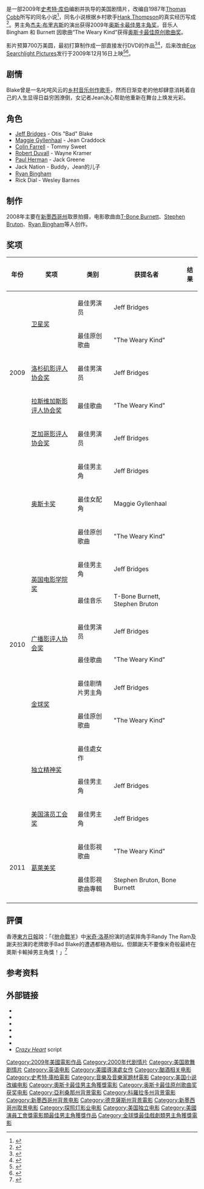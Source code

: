 {{noteTA
|T=zh-hans:疯狂的心;zh-hk:聲聲相識;zh-tw:瘋狂的心;
|G1=Show
|G2=Movie
|G3=TV
|1=zh-hans:杰夫;zh-hk:謝夫;zh-tw:傑夫
|2=zh-hans:布里吉斯;zh-hk:布列治;zh-tw:布里吉斯;
}}
{{Infobox film
| name           = 聲聲相識<br />''Crazy Heart''
| image          = Crazy heart poster.jpg
| caption        = 电影海报
| director       = [[史考特·庫柏|史考特·庫柏]]
| producer       = [[Robert_Duvall|Robert Duvall]]<br />Rob Carliner<br />Judy Cairo<br />[[T-Bone_Burnett|T-Bone Burnett]]<br />Scott Cooper
| screenplay     = Scott Cooper
| based on       = {{basedon|''Crazy Heart''|[[Thomas_Cobb_(author)|Thomas Cobb]]}}
| starring       = [[Jeff_Bridges|謝夫布列治]]<br />[[Maggie_Gyllenhaal|Maggie Gyllenhaal]]<br />[[Robert_Duvall|Robert Duvall]]<!-- These are the only names that appear on the poster -->
| music          = [[Stephen_Bruton|Stephen Bruton]]<br />T-Bone Burnett
| cinematography = Barry Markowitz
| editing        = John Axelrad
| studio         = Informant Media<br />Butcher's Run Films
| distributor    = [[Fox_Searchlight_Pictures|Fox Searchlight Pictures]]
| released       = {{Film date|2009|12|6|[[Santa_Fe_Film_Festival|Santa Fe Film Festival]]<ref name='IMDbRelease'>{{cite web | url = http://www.imdb.com/title/tt1263670/releaseinfo | title = Release dates for Crazy Heart (2009) | accessdate = 2010-07-10 | work = The Internet Movie Database | publisher = IMDb.com, Inc | archive-date = 2017-03-13 | archive-url = https://web.archive.org/web/20170313071229/http://www.imdb.com/title/tt1263670/releaseinfo | dead-url = no }}</ref>|2009|12|16|美国<ref name='BoxOfficeMojo' />}}
| runtime        = 112分钟
| country        = 美国
| language       = 英语
| budget         = $700万<ref name='BoxOfficeMojo'>{{cite web |url=http://boxofficemojo.com/movies/?id=crazyheart.htm |title=Crazy Heart |accessdate=2010-04-29 |work=Box Office Mojo |publisher=IMdB.com, Inc |archive-date=2010-04-24 |archive-url=https://web.archive.org/web/20100424030604/http://boxofficemojo.com/movies/?id=crazyheart.htm |dead-url=no }}</ref>
| gross          = $47,405,566<ref name=BoxOfficeMojo />
| cn_name       = 疯狂的心
| hk_name       = 聲聲相識
| tw_name       = 瘋狂的心
}}
{{作品名稱|name=''Crazy Heart''|hk=聲聲相識|tw=瘋狂的心|equiv-cn=tw}}是一部2009年[[史考特·库伯|史考特·库伯]]编剧并执导的美国剧情片，改编自1987年[[Thomas_Cobb|Thomas Cobb]]所写的同名小说<ref name=bookCrazyHeart>{{cite book |author=Cobb, Thomas |title=Crazy Heart |url=https://archive.org/details/crazyheart0000cobb |publisher=Harper & Row |location=San Francisco |year=1987 |pages= |isbn=0-06-015803-4 |oclc= |doi= |accessdate=}}</ref>，同名小说根据乡村歌手[[Hank_Thompson|Hank Thompson]]的真实经历写成<ref name='Lewis2009'>{{cite web | url = http://latimesblogs.latimes.com/music_blog/2009/12/hank-thompson-crazy-hearts-reallife-bad-blake.html | title = Hank Thompson: 'Crazy Heart's' real-life Bad Blake | accessdate = 2010-07-06 | last = Lewis | first = Randy | date = 2009-12-28 | work = Los Angeles Times | archive-date = 2018-06-23 | archive-url = https://web.archive.org/web/20180623221944/http://latimesblogs.latimes.com/music_blog/2009/12/hank-thompson-crazy-hearts-reallife-bad-blake.html | dead-url = no }}</ref>。男主角[[杰夫·布里吉斯|杰夫·布里吉斯]]的演出获得2009年[[奥斯卡最佳男主角奖|奥斯卡最佳男主角奖]]，音乐人 Bingham 和 Burnett 因歌曲“The Weary Kind”获得[[奥斯卡最佳原创歌曲奖|奥斯卡最佳原创歌曲奖]]。

影片预算700万美圆，最初打算制作成一部直接发行DVD的作品<ref name='Cieply2009'>{{cite news | author=[[Michael_Cieply|Cieply, Michael]] | coauthors= | authorlink= | title=A Surprise Gets Buzz for Oscars | date=2009-11-18 | publisher=The New York Times Company | url=http://www.nytimes.com/2009/11/19/movies/19crazy.html?_r=1 | work=The New York Times | pages= | accessdate=2010-01-26 | language= | archive-date=2014-11-06 | archive-url=https://web.archive.org/web/20141106100425/http://www.nytimes.com/2009/11/19/movies/19crazy.html?_r=1 | dead-url=no }}</ref><ref name='Honeycutt2009'>{{cite web|url=http://www.hollywoodreporter.com/hr/film-reviews/Crazy+Heart+--+Film+Review-1004048527.story |title=Crazy Heart -- Film Review |accessdate=2010-02-27 |last=Honeycutt |first=Kirk |date=2009-11-29 |work=The Hollywood Reporter |deadurl=yes |archiveurl=https://web.archive.org/web/20100226132324/http://www.hollywoodreporter.com/hr/film-reviews/Crazy%20Heart%20--%20Film%20Review-1004048527.story |archivedate=2010-02-26 }} </ref>，后来改由[[Fox_Searchlight_Pictures|Fox Searchlight Pictures]]发行于2009年12月16日上映<ref>{{cite web | url=http://blogs.indiewire.com/thompsononhollywood/2009/11/04/oscar_watch_crazy_hearts_bridges_joins_actors_fray/ | title=Oscar Watch: 'Crazy Heart''s Bridges Joins Actors Fray | publisher=Anne Thompson/Blogs.IndieWire.com | accessdate=2009-11-04 | archive-date=2009-11-07 | archive-url=https://web.archive.org/web/20091107135910/http://blogs.indiewire.com/thompsononhollywood/2009/11/04/oscar_watch_crazy_hearts_bridges_joins_actors_fray/ | dead-url=no }}</ref><ref>{{cite web|url=http://content.foxsearchlight.com/inside/node/3656 |title=Fox Searchlight Pictures Acquires 'Crazy Heart' |publisher=Content.FoxSearchlight.com |accessdate=2009-07-21 |deadurl=yes |archiveurl=https://web.archive.org/web/20090724074324/http://content.foxsearchlight.com/inside/node/3656 |archivedate=2009-07-24 }}</ref>。

==剧情==
Blake曾是一名叱咤风云的[[乡村音乐|乡村音乐]][[创作歌手|创作歌手]]，然而日渐变老的他却肆意消耗着自己的人生显得日益穷困潦倒，女记者Jean决心帮助他重新在舞台上焕发光彩。

==角色==
*[[Jeff_Bridges|Jeff Bridges]] - Otis "Bad" Blake
*[[Maggie_Gyllenhaal|Maggie Gyllenhaal]] - Jean Craddock
*[[Colin_Farrell|Colin Farrell]] - Tommy Sweet
*[[Robert_Duvall|Robert Duvall]] - Wayne Kramer
*[[Paul_Herman|Paul Herman]] - Jack Greene
*Jack Nation - Buddy，Jean的儿子
*[[Ryan_Bingham|Ryan Bingham]]
*Rick Dial - Wesley Barnes

==制作==
2008年主要在[[新墨西哥州|新墨西哥州]]取景拍摄，电影歌曲由[[T-Bone_Burnett|T-Bone Burnett]]、[[Stephen_Bruton|Stephen Bruton]]、[[Ryan_Bingham|Ryan Bingham]]等人创作。

==奖项==
{| class="wikitable"
|-

! 年份

! 奖项

! 类别

! 获提名者

! 结果
|-
| rowspan="5"| 2009
| rowspan="2"| [[卫星奖|卫星奖]]
| 最佳男演员
| Jeff Bridges
| {{nom}}
|-
| 最佳原创歌曲
| "The Weary Kind"
| {{won}}
|-
| [[洛杉矶影评人协会奖|洛杉矶影评人协会奖]]
| 最佳男演员
| Jeff Bridges
| {{won}}
|-
| [[拉斯维加斯影评人协会奖|拉斯维加斯影评人协会奖]]
| 最佳歌曲
| "The Weary Kind"
| {{won}}
|-
| [[芝加哥影评人协会奖|芝加哥影评人协会奖]]
| 最佳男演员
| Jeff Bridges
| {{nom}}
|-
| rowspan="12"| 2010
| rowspan="3"| [[奥斯卡奖|奥斯卡奖]]
| 最佳男主角
| Jeff Bridges
| {{won}}
|-
| 最佳女配角
| Maggie Gyllenhaal
| {{nom}}
|-
| 最佳原创歌曲
| "The Weary Kind"
| {{won}}
|-
| rowspan="2"| [[英国电影学院奖|英国电影学院奖]]
| 最佳男主角
| Jeff Bridges
| {{nom}}
|-
| 最佳音乐
| T-Bone Burnett, Stephen Bruton
| {{nom}}
|-
| rowspan="2"| [[广播影评人协会奖|广播影评人协会奖]]
| 最佳男演员
| Jeff Bridges
| {{won}}
|-
| 最佳歌曲
| "The Weary Kind"
| {{won}}
|-
| rowspan="2"| [[金球奖|金球奖]]
| 最佳剧情片男主角
| Jeff Bridges
| {{won}}
|-
| 最佳原创歌曲
| "The Weary Kind"
| {{won}}
|-
| rowspan="2"| [[独立精神奖|独立精神奖]]
| 最佳處女作
| 
| {{won}}
|-
| 最佳男主角
| Jeff Bridges
| {{won}}
|-
| [[美国演员工会奖|美国演员工会奖]]
| 最佳男主角
| Jeff Bridges
| {{won}}
|-
| rowspan="2"| 2011
| rowspan="2"| [[葛萊美奖|葛萊美奖]]
| 最佳影視歌曲
| "The Weary Kind"
| {{won}}
|-
| 最佳影視歌曲專輯
| Stephen Bruton, Bone Burnett 
| {{won}}
|-
|}

==評價==
香港[[東方日報_(香港)|東方日報]]說：「《[[力挽狂瀾|拚命戰羊]]》中[[米基·洛克|米奇·洛基]]扮演的過氣摔角手Randy The Ram及謝夫扮演的老牌歌手Bad Blake的遭遇都極為相似。但願謝夫不要像米奇般最終在奧斯卡輸掉男主角獎！」<ref>{{cite newspaper|url=http://orientaldaily.on.cc/cnt/lifestyle/20100306/00292_007.html|newspaper=''[[東方日報_(香港)|東方日報]]''|title=影評：《聲聲相識》潦倒歌手唱活人生|date=2010年3月6日|accessdate=2014年6月30日|archive-date=2010年4月10日|archive-url=https://web.archive.org/web/20100410014540/http://orientaldaily.on.cc/cnt/lifestyle/20100306/00292_007.html|dead-url=no}}</ref>

==参考资料==
{{Reflist}}

==外部链接==
* {{Official|http://www.foxsearchlight.com/crazyheart}}
* {{IMDb title|1263670}}
* {{Amg movie|494835|Crazy Heart}}
* {{Rotten-tomatoes|crazy_heart|Crazy Heart}}
* {{Metacritic film|crazyheart|Crazy Heart}}
* {{Mojo title|crazyheart}}
* [http://www.joblo.com/scripts/ch.pdf ''Crazy Heart''] {{Wayback|url=http://www.joblo.com/scripts/ch.pdf |date=20121023094120 }} script

{{Scott Cooper}}
{{DEFAULTSORT:Crazy Heart}}
[[Category:2009年美國電影作品|Category:2009年美國電影作品]]
[[Category:2000年代剧情片|Category:2000年代剧情片]]
[[Category:美国歌舞剧情片|Category:美国歌舞剧情片]]
[[Category:英语电影|Category:英语电影]]
[[Category:美國導演處女作|Category:美國導演處女作]]
[[Category:酗酒相关电影|Category:酗酒相关电影]]
[[Category:史考特·庫柏電影|Category:史考特·庫柏電影]]
[[Category:音樂及音樂家題材電影|Category:音樂及音樂家題材電影]]
[[Category:美国小说改编电影|Category:美国小说改编电影]]
[[Category:奧斯卡最佳男主角獲獎電影|Category:奧斯卡最佳男主角獲獎電影]]
[[Category:奥斯卡最佳原创歌曲奖获奖电影|Category:奥斯卡最佳原创歌曲奖获奖电影]]
[[Category:亞利桑那州背景電影|Category:亞利桑那州背景電影]]
[[Category:科羅拉多州背景電影|Category:科羅拉多州背景電影]]
[[Category:新墨西哥州背景电影|Category:新墨西哥州背景电影]]
[[Category:德克薩斯州背景電影|Category:德克薩斯州背景電影]]
[[Category:新墨西哥州取景电影|Category:新墨西哥州取景电影]]
[[Category:探照灯影业电影|Category:探照灯影业电影]]
[[Category:美国独立电影|Category:美国独立电影]]
[[Category:美國演員工會獎電影類最佳男主角獲獎作品|Category:美國演員工會獎電影類最佳男主角獲獎作品]]
[[Category:金球獎最佳戲劇類男主角獲獎電影|Category:金球獎最佳戲劇類男主角獲獎電影]]